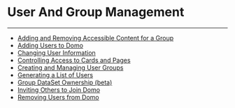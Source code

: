 


User And Group Management
=========================
***
* [Adding and Removing Accessible Content for a Group](..\..\article\adding_and_removing_accessible_content_for_a_group\index.qmd)
* [Adding Users to Domo](..\..\article\adding_users_to_domo\index.qmd)
* [Changing User Information](..\..\article\changing_user_information\index.qmd)
* [Controlling Access to Cards and Pages](..\..\article\controlling_access_to_cards_and_pages\index.qmd)
* [Creating and Managing User Groups](..\..\article\creating_and_managing_user_groups\index.qmd)
* [Generating a List of Users](..\..\article\generating_a_list_of_users\index.qmd)
* [Group DataSet Ownership (beta)](..\..\article\group_dataset_ownership_beta\index.qmd)
* [Inviting Others to Join Domo](..\..\article\inviting_others_to_join_domo\index.qmd)
* [Removing Users from Domo](..\..\article\removing_users_from_domo\index.qmd)
